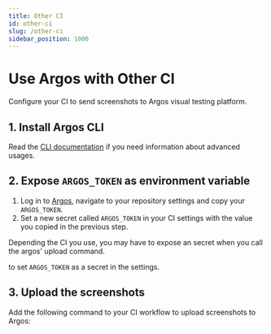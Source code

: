 ```yaml
---
title: Other CI
id: other-ci
slug: /other-ci
sidebar_position: 1000
---
```



# Use Argos with Other CI

Configure your CI to send screenshots to Argos visual testing platform.

## 1. Install Argos CLI

<InstallDevDep dependency="@argos-ci/cli" />

Read the [CLI documentation](/argos-cli#advanced-usage) if you need information about
advanced usages.

## 2. Expose `ARGOS_TOKEN` as environment variable

1. Log in to [Argos](https://app.argos-ci.com), navigate to your repository settings and copy your `ARGOS_TOKEN`.
2. Set a new secret called `ARGOS_TOKEN` in your CI settings with the value you copied in the previous step.

Depending the CI you use, you may have to expose an secret when you call the argos' upload command.

to set `ARGOS_TOKEN` as a secret in the settings.

## 3. Upload the screenshots

Add the following command to your CI workflow to upload screenshots to Argos:

<RunPkgCommand command="@argos-ci/cli upload ./screenshots" />

<Enjoy />
